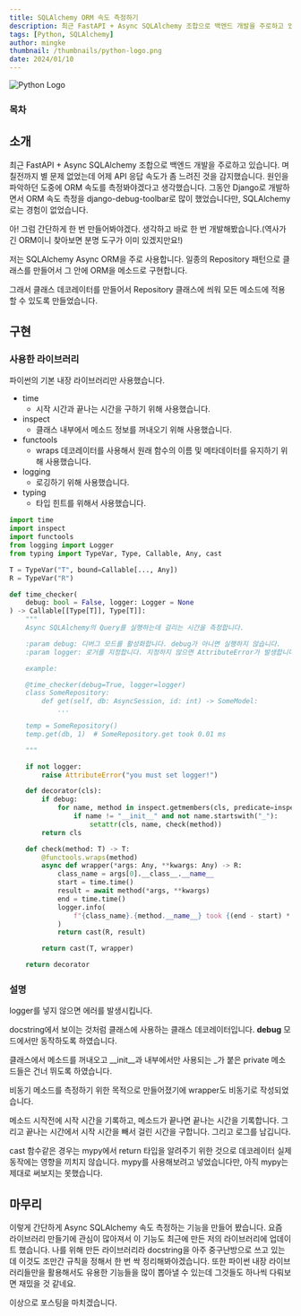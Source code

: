 ```yaml
---
title: SQLAlchemy ORM 속도 측정하기
description: 최근 FastAPI + Async SQLAlchemy 조합으로 백엔드 개발을 주로하고 있습니다. 며칠전까지 별 문제 없었는데 어제 API 응답 속도가 좀 느려진 것을 감지했습니다. 원인을 파악하던 도중에 ORM 속도를 측정봐야겠다고 생각했습니다. Async SQLAlchemy ORM의 Query를 실행하는데 걸리는 시간을 측정하는 데코레이터를 만들어보았습니다.
tags: [Python, SQLAlchemy]
author: mingke
thumbnail: /thumbnails/python-logo.png
date: 2024/01/10
---
```


<Image src="/thumbnails/python-logo.png" alt="Python Logo" />

### 목차

## 소개

최근 FastAPI + Async SQLAlchemy 조합으로 백엔드 개발을 주로하고 있습니다. 며칠전까지 별 문제 없었는데 어제 API 응답 속도가 좀 느려진 것을 감지했습니다. 원인을 파악하던 도중에 ORM 속도를 측정봐야겠다고 생각했습니다. 그동안 Django로 개발하면서 ORM 속도 측정을 django-debug-toolbar로 많이 했었습니다만, SQLAlchemy로는 경험이 없었습니다.

아! 그럼 간단하게 한 번 만들어봐야겠다. 생각하고 바로 한 번 개발해봤습니다.(역사가 긴 ORM이니 찾아보면 분명 도구가 이미 있겠지만요!)

저는 SQLAlchemy Async ORM을 주로 사용합니다. 일종의 Repository 패턴으로 클래스를 만들어서 그 안에 ORM을 메소드로 구현합니다.

그래서 클래스 데코레이터를 만들어서 Repository 클래스에 씌워 모든 메소드에 적용할 수 있도록 만들었습니다.

## 구현

### 사용한 라이브러리

파이썬의 기본 내장 라이브러리만 사용했습니다.

- time
  - 시작 시간과 끝나는 시간을 구하기 위해 사용했습니다.
- inspect
  - 클래스 내부에서 메소드 정보를 꺼내오기 위해 사용했습니다.
- functools
  - wraps 데코레이터를 사용해서 원래 함수의 이름 및 메타데이터를 유지하기 위해 사용했습니다.
- logging
  - 로깅하기 위해 사용했습니다.
- typing
  - 타입 힌트를 위해서 사용했습니다.

```python
import time
import inspect
import functools
from logging import Logger
from typing import TypeVar, Type, Callable, Any, cast

T = TypeVar("T", bound=Callable[..., Any])
R = TypeVar("R")

def time_checker(
    debug: bool = False, logger: Logger = None
) -> Callable[[Type[T]], Type[T]]:
    """
    Async SQLAlchemy의 Query를 실행하는데 걸리는 시간을 측정합니다.

    :param debug: 디버그 모드를 활성화합니다. debug가 아니면 실행하지 않습니다.
    :param logger: 로거를 지정합니다. 지정하지 않으면 AttributeError가 발생합니다.

    example:

    @time_checker(debug=True, logger=logger)
    class SomeRepository:
        def get(self, db: AsyncSession, id: int) -> SomeModel:
            ...

    temp = SomeRepository()
    temp.get(db, 1)  # SomeRepository.get took 0.01 ms

    """

    if not logger:
        raise AttributeError("you must set logger!")

    def decorator(cls):
        if debug:
            for name, method in inspect.getmembers(cls, predicate=inspect.isfunction):
                if name != "__init__" and not name.startswith("_"):
                    setattr(cls, name, check(method))
        return cls

    def check(method: T) -> T:
        @functools.wraps(method)
        async def wrapper(*args: Any, **kwargs: Any) -> R:
            class_name = args[0].__class__.__name__
            start = time.time()
            result = await method(*args, **kwargs)
            end = time.time()
            logger.info(
                f"{class_name}.{method.__name__} took {(end - start) * 1000:.2f} ms"
            )
            return cast(R, result)

        return cast(T, wrapper)

    return decorator
```

### 설명

logger를 넣지 않으면 에러를 발생시킵니다.

docstring에서 보이는 것처럼 클래스에 사용하는 클래스 데코레이터입니다. **debug** 모드에서만 동작하도록 하였습니다.

클래스에서 메소드를 꺼내오고 \_\_init\_\_과 내부에서만 사용되는 \_가 붙은 private 메소드들은 건너 뛰도록 하였습니다.

비동기 메소드를 측정하기 위한 목적으로 만들어졌기에 wrapper도 비동기로 작성되었습니다.

메소드 시작전에 시작 시간을 기록하고, 메소드가 끝나면 끝나는 시간을 기록합니다. 그리고 끝나는 시간에서 시작 시간을 빼서 걸린 시간을 구합니다. 그리고 로그를 남깁니다.

cast 함수같은 경우는 mypy에서 return 타입을 알려주기 위한 것으로 데코레이터 실제 동작에는 영향을 끼치지 않습니다. mypy를 사용해보려고 넣었습니다만, 아직 mypy는 제대로 써보지는 못했습니다.

## 마무리

이렇게 간단하게 Async SQLAlchemy 속도 측정하는 기능을 만들어 봤습니다. 요즘 라이브러리 만들기에 관심이 많아져서 이 기능도 최근에 만든 저의 라이브러리에 업데이트 했습니다. 나를 위해 만든 라이브러리라 docstring을 아주 중구난방으로 쓰고 있는데 이것도 조만간 규칙을 정해서 한 번 싹 정리해봐야겠습니다. 또한 파이썬 내장 라이브러리들만을 활용해서도 유용한 기능들을 많이 뽑아낼 수 있는데 그것들도 하나씩 다뤄보면 재밌을 것 같네요.

이상으로 포스팅을 마치겠습니다.
